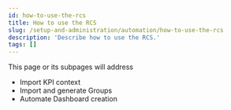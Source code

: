 ```yaml
---
id: how-to-use-the-rcs
title: How to use the RCS
slug: /setup-and-administration/automation/how-to-use-the-rcs
description: 'Describe how to use the RCS.'
tags: []
---
```


This page or its subpages will address

- Import KPI context
- Import and generate Groups
- Automate Dashboard creation
